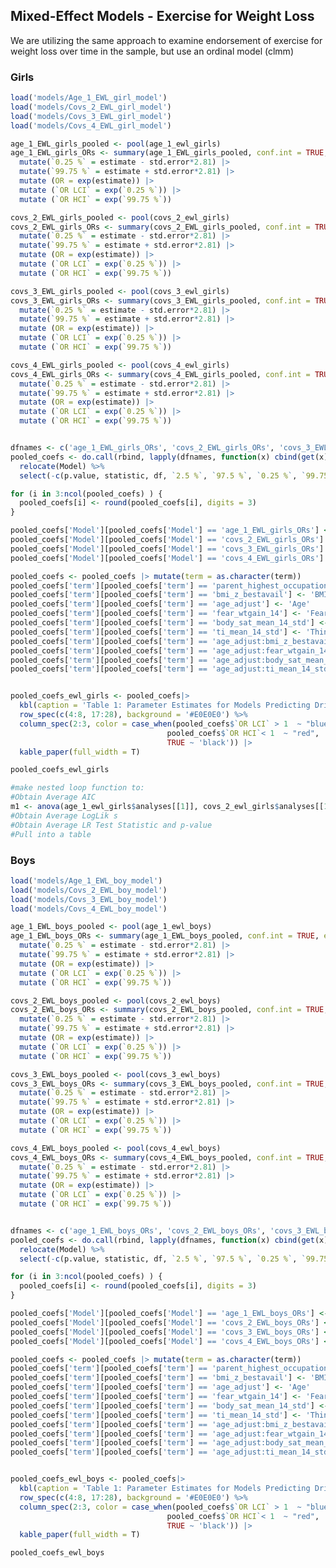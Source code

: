 
## Mixed-Effect Models - Exercise for Weight Loss

We are utilizing the same approach to examine endorsement of exercise
for weight loss over time in the sample, but use an ordinal model (clmm)

### Girls

```r
load('models/Age_1_EWL_girl_model')
load('models/Covs_2_EWL_girl_model')
load('models/Covs_3_EWL_girl_model')
load('models/Covs_4_EWL_girl_model')

age_1_EWL_girls_pooled <- pool(age_1_ewl_girls)
age_1_EWL_girls_ORs <- summary(age_1_EWL_girls_pooled, conf.int = TRUE, exponentiate = FALSE) |> 
  mutate(`0.25 %` = estimate - std.error*2.81) |> 
  mutate(`99.75 %` = estimate + std.error*2.81) |> 
  mutate (OR = exp(estimate)) |> 
  mutate (`OR LCI` = exp(`0.25 %`)) |> 
  mutate (`OR HCI` = exp(`99.75 %`))

covs_2_EWL_girls_pooled <- pool(covs_2_ewl_girls)
covs_2_EWL_girls_ORs <- summary(covs_2_EWL_girls_pooled, conf.int = TRUE, exponentiate = FALSE) |> 
  mutate(`0.25 %` = estimate - std.error*2.81) |> 
  mutate(`99.75 %` = estimate + std.error*2.81) |> 
  mutate (OR = exp(estimate)) |> 
  mutate (`OR LCI` = exp(`0.25 %`)) |> 
  mutate (`OR HCI` = exp(`99.75 %`))

covs_3_EWL_girls_pooled <- pool(covs_3_ewl_girls)
covs_3_EWL_girls_ORs <- summary(covs_3_EWL_girls_pooled, conf.int = TRUE, exponentiate = FALSE) |> 
  mutate(`0.25 %` = estimate - std.error*2.81) |> 
  mutate(`99.75 %` = estimate + std.error*2.81) |> 
  mutate (OR = exp(estimate)) |> 
  mutate (`OR LCI` = exp(`0.25 %`)) |> 
  mutate (`OR HCI` = exp(`99.75 %`))

covs_4_EWL_girls_pooled <- pool(covs_4_ewl_girls)
covs_4_EWL_girls_ORs <- summary(covs_4_EWL_girls_pooled, conf.int = TRUE, exponentiate = FALSE) |> 
  mutate(`0.25 %` = estimate - std.error*2.81) |> 
  mutate(`99.75 %` = estimate + std.error*2.81) |> 
  mutate (OR = exp(estimate)) |> 
  mutate (`OR LCI` = exp(`0.25 %`)) |> 
  mutate (`OR HCI` = exp(`99.75 %`))



```


```r

dfnames <- c('age_1_EWL_girls_ORs', 'covs_2_EWL_girls_ORs', 'covs_3_EWL_girls_ORs', 'covs_4_EWL_girls_ORs')
pooled_coefs <- do.call(rbind, lapply(dfnames, function(x) cbind(get(x), Model=x))) |> 
  relocate(Model) %>% 
  select(-c(p.value, statistic, df, `2.5 %`, `97.5 %`, `0.25 %`, `99.75 %`, std.error, estimate))

for (i in 3:ncol(pooled_coefs) ) {
  pooled_coefs[i] <- round(pooled_coefs[i], digits = 3)
}

pooled_coefs['Model'][pooled_coefs['Model'] == 'age_1_EWL_girls_ORs'] <- 'Age Effect Model'
pooled_coefs['Model'][pooled_coefs['Model'] == 'covs_2_EWL_girls_ORs'] <- 'Step 1 Covariates'
pooled_coefs['Model'][pooled_coefs['Model'] == 'covs_3_EWL_girls_ORs'] <- 'Step 2 Covariates'
pooled_coefs['Model'][pooled_coefs['Model'] == 'covs_4_EWL_girls_ORs'] <- 'Step 3 Age x Cov Interactions'

pooled_coefs <- pooled_coefs |> mutate(term = as.character(term))
pooled_coefs['term'][pooled_coefs['term'] == 'parent_highest_occupation'] <- 'Parent SES'
pooled_coefs['term'][pooled_coefs['term'] == 'bmi_z_bestavail'] <- 'BMI Z - Age 13'
pooled_coefs['term'][pooled_coefs['term'] == 'age_adjust'] <- 'Age'
pooled_coefs['term'][pooled_coefs['term'] == 'fear_wtgain_14'] <- 'Fear of Wt Gain - Age 14'
pooled_coefs['term'][pooled_coefs['term'] == 'body_sat_mean_14_std'] <- 'Body Satisifaction - Age 14'
pooled_coefs['term'][pooled_coefs['term'] == 'ti_mean_14_std'] <- 'Thin-ideal Internalization - Age 14'
pooled_coefs['term'][pooled_coefs['term'] == 'age_adjust:bmi_z_bestavail'] <- 'Age x BMI (13)'
pooled_coefs['term'][pooled_coefs['term'] == 'age_adjust:fear_wtgain_14'] <- 'Age x Fear of Wt Gain (14)'
pooled_coefs['term'][pooled_coefs['term'] == 'age_adjust:body_sat_mean_14_std'] <- 'Age x Body Satisfaction (14)'
pooled_coefs['term'][pooled_coefs['term'] == 'age_adjust:ti_mean_14_std'] <- 'Age x Thin-Ideal Internalization (14)'


pooled_coefs_ewl_girls <- pooled_coefs|> 
  kbl(caption = 'Table 1: Parameter Estimates for Models Predicting Driven Exercise in Girls') %>% 
  row_spec(c(4:8, 17:28), background = '#E0E0E0') %>% 
  column_spec(2:3, color = case_when(pooled_coefs$`OR LCI` > 1  ~ "blue",
                                   pooled_coefs$`OR HCI`< 1  ~ "red", 
                                   TRUE ~ 'black')) |> 
  kable_paper(full_width = T)

pooled_coefs_ewl_girls

```

```r
#make nested loop function to: 
#Obtain Average AIC
m1 <- anova(age_1_ewl_girls$analyses[[1]], covs_2_ewl_girls$analyses[[1]])
#Obtain Average LogLik s
#Obtain Average LR Test Statistic and p-value
#Pull into a table
```

### Boys

```r
load('models/Age_1_EWL_boy_model')
load('models/Covs_2_EWL_boy_model')
load('models/Covs_3_EWL_boy_model')
load('models/Covs_4_EWL_boy_model')

age_1_EWL_boys_pooled <- pool(age_1_ewl_boys)
age_1_EWL_boys_ORs <- summary(age_1_EWL_boys_pooled, conf.int = TRUE, exponentiate = FALSE) |> 
  mutate(`0.25 %` = estimate - std.error*2.81) |> 
  mutate(`99.75 %` = estimate + std.error*2.81) |> 
  mutate (OR = exp(estimate)) |> 
  mutate (`OR LCI` = exp(`0.25 %`)) |> 
  mutate (`OR HCI` = exp(`99.75 %`))

covs_2_EWL_boys_pooled <- pool(covs_2_ewl_boys)
covs_2_EWL_boys_ORs <- summary(covs_2_EWL_boys_pooled, conf.int = TRUE, exponentiate = FALSE) |> 
  mutate(`0.25 %` = estimate - std.error*2.81) |> 
  mutate(`99.75 %` = estimate + std.error*2.81) |> 
  mutate (OR = exp(estimate)) |> 
  mutate (`OR LCI` = exp(`0.25 %`)) |> 
  mutate (`OR HCI` = exp(`99.75 %`))

covs_3_EWL_boys_pooled <- pool(covs_3_ewl_boys)
covs_3_EWL_boys_ORs <- summary(covs_3_EWL_boys_pooled, conf.int = TRUE, exponentiate = FALSE) |> 
  mutate(`0.25 %` = estimate - std.error*2.81) |> 
  mutate(`99.75 %` = estimate + std.error*2.81) |> 
  mutate (OR = exp(estimate)) |> 
  mutate (`OR LCI` = exp(`0.25 %`)) |> 
  mutate (`OR HCI` = exp(`99.75 %`))

covs_4_EWL_boys_pooled <- pool(covs_4_ewl_boys)
covs_4_EWL_boys_ORs <- summary(covs_4_EWL_boys_pooled, conf.int = TRUE, exponentiate = FALSE) |> 
  mutate(`0.25 %` = estimate - std.error*2.81) |> 
  mutate(`99.75 %` = estimate + std.error*2.81) |> 
  mutate (OR = exp(estimate)) |> 
  mutate (`OR LCI` = exp(`0.25 %`)) |> 
  mutate (`OR HCI` = exp(`99.75 %`))



```


```r

dfnames <- c('age_1_EWL_boys_ORs', 'covs_2_EWL_boys_ORs', 'covs_3_EWL_boys_ORs', 'covs_4_EWL_boys_ORs')
pooled_coefs <- do.call(rbind, lapply(dfnames, function(x) cbind(get(x), Model=x))) |> 
  relocate(Model) %>% 
  select(-c(p.value, statistic, df, `2.5 %`, `97.5 %`, `0.25 %`, `99.75 %`, std.error, estimate))

for (i in 3:ncol(pooled_coefs) ) {
  pooled_coefs[i] <- round(pooled_coefs[i], digits = 3)
}

pooled_coefs['Model'][pooled_coefs['Model'] == 'age_1_EWL_boys_ORs'] <- 'Age Effect Model'
pooled_coefs['Model'][pooled_coefs['Model'] == 'covs_2_EWL_boys_ORs'] <- 'Step 1 Covariates'
pooled_coefs['Model'][pooled_coefs['Model'] == 'covs_3_EWL_boys_ORs'] <- 'Step 2 Covariates'
pooled_coefs['Model'][pooled_coefs['Model'] == 'covs_4_EWL_boys_ORs'] <- 'Step 3 Age x Cov Interactions'

pooled_coefs <- pooled_coefs |> mutate(term = as.character(term))
pooled_coefs['term'][pooled_coefs['term'] == 'parent_highest_occupation'] <- 'Parent SES'
pooled_coefs['term'][pooled_coefs['term'] == 'bmi_z_bestavail'] <- 'BMI Z - Age 13'
pooled_coefs['term'][pooled_coefs['term'] == 'age_adjust'] <- 'Age'
pooled_coefs['term'][pooled_coefs['term'] == 'fear_wtgain_14'] <- 'Fear of Wt Gain - Age 14'
pooled_coefs['term'][pooled_coefs['term'] == 'body_sat_mean_14_std'] <- 'Body Satisifaction - Age 14'
pooled_coefs['term'][pooled_coefs['term'] == 'ti_mean_14_std'] <- 'Thin-ideal Internalization - Age 14'
pooled_coefs['term'][pooled_coefs['term'] == 'age_adjust:bmi_z_bestavail'] <- 'Age x BMI (13)'
pooled_coefs['term'][pooled_coefs['term'] == 'age_adjust:fear_wtgain_14'] <- 'Age x Fear of Wt Gain (14)'
pooled_coefs['term'][pooled_coefs['term'] == 'age_adjust:body_sat_mean_14_std'] <- 'Age x Body Satisfaction (14)'
pooled_coefs['term'][pooled_coefs['term'] == 'age_adjust:ti_mean_14_std'] <- 'Age x Thin-Ideal Internalization (14)'


pooled_coefs_ewl_boys <- pooled_coefs|> 
  kbl(caption = 'Table 1: Parameter Estimates for Models Predicting Driven Exercise in boys') %>% 
  row_spec(c(4:8, 17:28), background = '#E0E0E0') %>% 
  column_spec(2:3, color = case_when(pooled_coefs$`OR LCI` > 1  ~ "blue",
                                   pooled_coefs$`OR HCI`< 1  ~ "red", 
                                   TRUE ~ 'black')) |> 
  kable_paper(full_width = T)

pooled_coefs_ewl_boys

```

